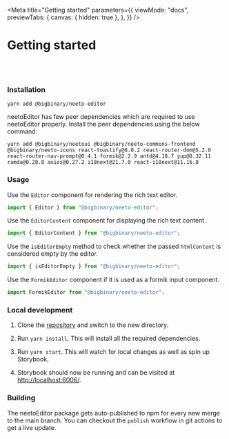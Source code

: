 
<Meta
  title="Getting started"
  parameters={{
    viewMode: "docs",
    previewTabs: {
      canvas: { hidden: true },
    },
  }}
/>

# Getting started

<br />
<br />

### **Installation**

<div className="sbdocs-install-code">

```
yarn add @bigbinary/neeto-editor
```

</div>

neetoEditor has few peer dependencies which are required to use neetoEditor properly. Install the peer dependencies using the below command:

<div className="sbdocs-install-code">

```
yarn add @bigbinary/neetoui @bigbinary/neeto-commons-frontend @bigbinary/neeto-icons react-toastify@8.0.2 react-router-dom@5.2.0 react-router-nav-prompt@0.4.1 formik@2.2.9 antd@4.18.7 yup@0.32.11 ramda@0.28.0 axios@0.27.2 i18next@21.7.0 react-i18next@11.16.8
```

</div>

### **Usage**

Use the `Editor` component for rendering the rich text editor.

```jsx
import { Editor } from "@bigbinary/neeto-editor";
```

Use the `EditorContent` component for displaying the rich text content.

```jsx
import { EditorContent } from "@bigbinary/neeto-editor";
```

Use the `isEditorEmpty` method to check whether the passed `htmlContent` is
considered empty by the editor.

```jsx
import { isEditorEmpty } from "@bigbinary/neeto-editor";
```

Use the `FormikEditor` component if it is used as a formik input component.

```jsx
import FormikEditor from "@bigbinary/neeto-editor";
```

### **Local development**

1. Clone the [repository](https://github.com/bigbinary/neeto-editor) and switch
   to the new directory.

2. Run `yarn install`. This will install all the required dependencies.

3. Run `yarn start`. This will watch for local changes as well as spin up
   Storybook.

4. Storybook should now be running and can be visited at
   [http://localhost:6006/](http://localhost:6006/).

### **Building**

The neetoEditor package gets auto-published to npm for every new merge to the
main branch. You can checkout the `publish` workflow in git actions to get a
live update.
